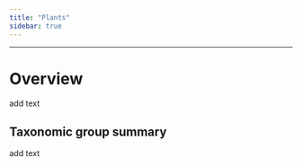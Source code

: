 ```yaml
---
title: "Plants"
sidebar: true  
---
```


--------------

# Overview

add text

## Taxonomic group summary

add text
